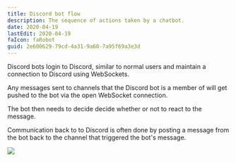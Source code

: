 ```yaml
---
title: Discord bot flow
description: The sequence of actions taken by a chatbot.
date: 2020-04-19
lastEdit: 2020-04-19
faIcon: faRobot
guid: 2e600629-79cd-4a31-9a60-7a95f69a3e3d
---
```


Discord bots login to Discord, similar to normal users and maintain a connection to Discord using WebSockets.

Any messages sent to channels that the Discord bot is a member of will get pushed to the bot via the open WebSocket connection.

The bot then needs to decide decide whether or not to react to the message.

Communication back to to Discord is often done by posting a message from the bot back to the channel that triggered the bot's message.

![](./images/discord-bot.png)
